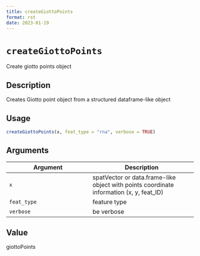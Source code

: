 ```yaml
--- 
title: createGiottoPoints 
format: rst 
date: 2023-01-19 
--- 
```

# `createGiottoPoints`

Create giotto points object


## Description

Creates Giotto point object from a structured dataframe-like object


## Usage

```r
createGiottoPoints(x, feat_type = "rna", verbose = TRUE)
```


## Arguments

Argument      |Description
------------- |----------------
`x`     |     spatVector or data.frame-like object with points coordinate information (x, y, feat_ID)
`feat_type`     |     feature type
`verbose`     |     be verbose


## Value

giottoPoints


